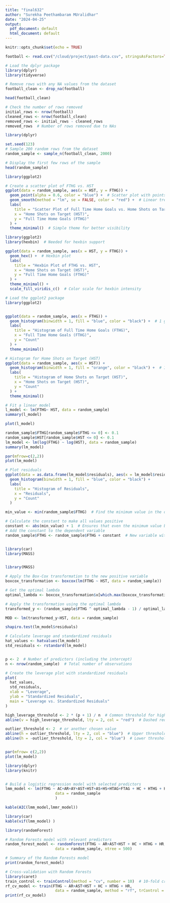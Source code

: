 ```yaml
---
title: "final632"
author: "Surekha Peethambaram MUralidhar"
date: "2024-04-25"
output:
  pdf_document: default
  html_document: default
---
```


```r
knitr::opts_chunk$set(echo = TRUE)
```

```r
football <- read.csv("/cloud/project/past-data.csv", stringsAsFactors=TRUE)
```


```r
# Load the dplyr package
library(dplyr)
library(tidyverse)

# Remove rows with any NA values from the dataset
football_clean <- drop_na(football)

head(football_clean)

# Check the number of rows removed
initial_rows <- nrow(football)
cleaned_rows <- nrow(football_clean)
removed_rows <- initial_rows - cleaned_rows
removed_rows  # Number of rows removed due to NAs

```








```r

library(dplyr)

set.seed(123)
# Sample 200 random rows from the dataset
random_sample <- sample_n(football_clean, 2000)

# Display the first few rows of the sample
head(random_sample)

```





```r

library(ggplot2)

# Create a scatter plot of FTHG vs. HST
ggplot(data = random_sample, aes(x = HST, y = FTHG)) +
  geom_point(alpha = 0.6, color = "blue") +  # Scatter plot with points
  geom_smooth(method = "lm", se = FALSE, color = "red") +  # Linear trend line
  labs(
    title = "Scatter Plot of Full Time Home Goals vs. Home Shots on Target",
    x = "Home Shots on Target (HST)",
    y = "Full Time Home Goals (FTHG)"
  ) +
  theme_minimal()  # Simple theme for better visibility

```


```r
library(ggplot2)
library(hexbin)  # Needed for hexbin support

ggplot(data = random_sample, aes(x = HST, y = FTHG)) +
  geom_hex() +  # Hexbin plot
  labs(
    title = "Hexbin Plot of FTHG vs. HST",
    x = "Home Shots on Target (HST)",
    y = "Full Time Home Goals (FTHG)"
  ) +
  theme_minimal() +
  scale_fill_viridis_c()  # Color scale for hexbin intensity

```


```r
# Load the ggplot2 package
library(ggplot2)


ggplot(data = random_sample, aes(x = FTHG)) +
  geom_histogram(binwidth = 1, fill = "blue", color = "black") +  # 1 goal per bin
  labs(
    title = "Histogram of Full Time Home Goals (FTHG)",
    x = "Full Time Home Goals (FTHG)",
    y = "Count"
  ) +
  theme_minimal()

```


```r
# Histogram for Home Shots on Target (HST)
ggplot(data = random_sample, aes(x = HST)) +
  geom_histogram(binwidth = 1, fill = "orange", color = "black") +  # 1 shot per bin
  labs(
    title = "Histogram of Home Shots on Target (HST)",
    x = "Home Shots on Target (HST)",
    y = "Count"
  ) +
  theme_minimal()

```







```r
# Fit a linear model
l_model <- lm(FTHG~ HST, data = random_sample)
summary(l_model)
```

```r
plot(l_model)
```



```r

random_sample$FTHG[random_sample$FTHG <= 0] <- 0.1
random_sample$HST[random_sample$HST <= 0] <- 0.1
lm_model <- lm(log(FTHG) ~ log(HST), data = random_sample)
summary(lm_model)
```

```r
par(mfrow=c(2,2))
plot(lm_model)


```







```r
# Plot residuals
ggplot(data = as.data.frame(lm_model$residuals), aes(x = lm_model$residuals)) +
  geom_histogram(binwidth = 1, fill = "blue", color = "black") +
  labs(
    title = "Histogram of Residuals",
    x = "Residuals",
    y = "Count"
  )

```

```r

min_value <- min(random_sample$FTHG)  # Find the minimum value in the data

# Calculate the constant to make all values positive
constant <- abs(min_value) + 1  # Ensures that even the minimum value becomes positive
# Add the constant to the dependent variable
random_sample$FTHG <- random_sample$FTHG + constant  # New variable with positive values


library(car)
library(MASS)


library(MASS)

# Apply the Box-Cox transformation to the new positive variable
boxcox_transformation <- boxcox(lm(FTHG ~ HST, data = random_sample))

# Get the optimal lambda
optimal_lambda <- boxcox_transformation$x[which.max(boxcox_transformation$y)]

# Apply the transformation using the optimal lambda
transformed_y <- (random_sample$FTHG ^ optimal_lambda - 1) / optimal_lambda  # Box-Cox transformation

MOD <- lm(transformed_y~HST, data = random_sample)

```



```r
shapiro.test(lm_model$residuals)
```

```r
# Calculate leverage and standardized residuals
hat_values <- hatvalues(lm_model)
std_residuals <- rstandard(lm_model)


p <- 2  # Number of predictors (including the intercept)
n <- nrow(random_sample)  # Total number of observations

# Create the leverage plot with standardized residuals
plot(
  hat_values,
  std_residuals,
  xlab = "Leverage",
  ylab = "Standardized Residuals",
  main = "Leverage vs. Standardized Residuals"
)

high_leverage_threshold <- 2 * (p + 1) / n  # Common threshold for high leverage
abline(v = high_leverage_threshold, lty = 2, col = "red")  # Dashed red line

outlier_threshold <- 2  # or another chosen value
abline(h = outlier_threshold, lty = 2, col = "blue")  # Upper threshold
abline(h = -outlier_threshold, lty = 2, col = "blue")  # Lower threshold



```

```r
par(mfrow= c(2,2))
plot(lm_model)
```



```r

library(dplyr)
library(knitr)


# Build a logistic regression model with selected predictors
lmm_model <- lm(FTHG ~ AC+AR+AY+AST+HST+AS+HS+HTAG+FTAG + HC + HTHG + HF + HY + HR, 
                      data = random_sample 
                      )
```




```r

kable(AIC(lmm_model,lmmr_model))

```


```r
library(car)
kable(vif(lmm_model) )
```




```r
library(randomForest)

# Random Forests model with relevant predictors
random_forest_model <- randomForest(FTHG ~ AR+AST+HST + HC + HTHG + HR, 
                      data = random_sample, ntree = 500)

# Summary of the Random Forests model
print(random_forest_model)

```

```r
# Cross-validation with Random Forests
library(caret)
train_control <- trainControl(method = "cv", number = 10)  # 10-fold cross-validation
rf_cv_model <- train(FTHG ~ AR+AST+HST + HC + HTHG + HR, 
                      data = random_sample, method = "rf", trControl = train_control)
print(rf_cv_model)
```

